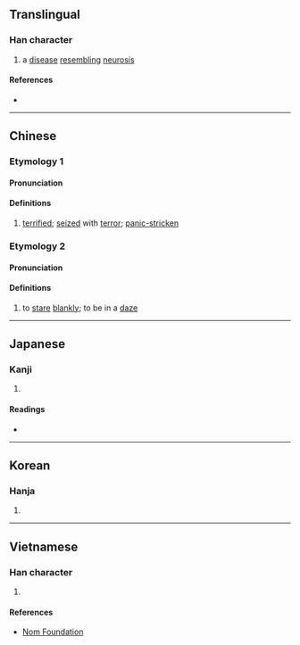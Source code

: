 {{character info/new}}
==Translingual==

===Han character===
{{Han char|rn=61|rad=心|as=05|sn=8|four=91011|canj=PMYM|ids=⿰忄正}}

# a [[disease]] [[resembling]] [[neurosis]]

====References====
* {{Han ref|kx=0380.140|dkj=10445|dj=0708.140|hdz=42283.050|uh=6014|ud=24596|bh=A9C3|bd=43459}}

----

==Chinese==
{{zh-forms}}

===Etymology 1===

====Pronunciation====
{{zh-pron
|m=zhēng
|c=zing1
|md=
|mn=qz,xm,zz:cheng
|w=
|mc=y
|oc=y
|cat=
}}

====Definitions====
{{zh-hanzi}}

# [[terrified]]; [[seize]]d with [[terror]]; [[panic-stricken]]

===Etymology 2===

====Pronunciation====
{{zh-pron
|m=zhèng
|c=zing1
|md=
|w=
|cat=
}}

====Definitions====
{{zh-hanzi}}

# {{lb|zh|dialect}} to [[stare]] [[blankly]]; to be in a [[daze]]

----

==Japanese==

===Kanji===
{{ja-kanji|grade=|rs=心05}}

# {{defn|lang=ja|sort=心05}}

====Readings====
* {{ja-readings|on=[[せい]] (sei), [[しょう]] (shō)|kun=[[おそれあわてる]] (osoreawateru)}}

----

==Korean==

===Hanja===
{{ko-hanja|hangeul=정|eumhun=|rv=jeong|mr=chŏng|y=ceng}}

# {{defn|lang=ko|sort=心05}}

----

==Vietnamese==

===Han character===
{{vi-readings|rs=心05|hanviet=chinh}}

# {{defn|lang=vi|sort=心05}}

====References====
* [http://nomfoundation.org/common/nom_details.php?codepoint=6014 Nom Foundation]